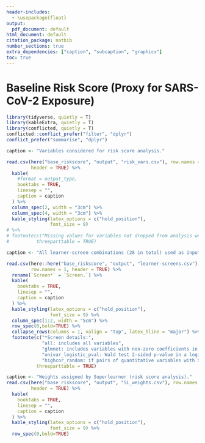```yaml
---
header-includes:
  - \usepackage{float}
output:
  pdf_document: default
html_document: default
citation_package: natbib
number_sections: true
extra_dependencies: ["caption", "subcaption", "graphicx"]
toc: true
---
```


# Baseline Risk Score (Proxy for SARS-CoV-2 Exposure) {#baseline-riskscore}

```r
library(tidyverse, quietly = T)
library(kableExtra, quietly = T)
library(conflicted, quietly = T)
conflicted::conflict_prefer("filter", "dplyr")
conflict_prefer("summarise", "dplyr")

caption <- "Variables considered for risk score analysis."

read.csv(here("base_riskscore", "output", "risk_vars.csv"), row.names = 1,
         header = TRUE) %>%
  kable(
    #format = output_type,
    booktabs = TRUE,
    linesep = "",
    caption = caption
  ) %>%
  column_spec(2, width = "3cm") %>%
  column_spec(4, width = "3cm") %>%
  kable_styling(latex_options = c("hold_position"),
                font_size = 9)
# %>%
# footnote(c("Missing values for variables not dropped from analysis were imputed."),
#          threeparttable = TRUE)
```

\clearpage

```r
caption <- "All learner-screen combinations (28 in total) used as input to the superlearner."

read.csv(here::here("base_riskscore", "output", "learner-screens.csv"),
         row.names = 1, header = TRUE) %>%
  rename(`Screen*` = `Screen.`) %>%
  kable(
    booktabs = TRUE,
    linesep = "",
    caption = caption
  ) %>%
  kable_styling(latex_options = c("hold_position"),
                font_size = 9) %>%
  column_spec(1:2, width = "5cm") %>%
  row_spec(0,bold=TRUE) %>%
  collapse_rows(columns = 1, valign = "top", latex_hline = "major") %>%
  footnote(c("*Screen details:",
             "all: includes all variables",
             "glmnet: includes variables with non-zero coefficients in the standard implementation of SL.glmnet that optimizes the lasso tuning parameter via cross-validation",
             "univar_logistic_pval: Wald test 2-sided p-value in a logistic regression model < 0.10",
             "highcor_random: if pairs of quantitative variables with Spearman rank correlation > 0.90, select one of the variables at random"),
           threeparttable = TRUE)

```

\clearpage

\begin{figure}[H]
\centering
\includegraphics[width=0.9\textwidth]{`r here::here("base_riskscore", "figs", "risk_placebo_cvaucs.png")`}
\caption{Risk score analysis with EventIndPrimaryD57 as the outcome: Plot shows CV-AUC point estimates and 95\% confidence intervals for the Super Learner and all models trained to classify cases in placebo group defined by EventIndPrimaryD57. Learners are sorted by their CV-AUC point estimates.}
\label{fig:risk_placebo_cvaucs}
\end{figure}

\begin{figure}[H]
\centering
\includegraphics[width=0.9\textwidth]{`r here::here("base_riskscore", "figs", "predProb_riskscore_plac.png")`}
\caption{Plots showing CV estimated probabilities of COVID disease split by cases and controls based off EventIndPrimaryD57 for the top 2 learners, SuperLearner and Discrete SL.}
\label{fig:predProb_riskscore_plac}
\end{figure}

\begin{figure}[H]
\centering
\includegraphics[width=0.9\textwidth]{`r here::here("base_riskscore", "figs", "ROCcurve_riskscore_plac.png")`}
\caption{ROC curves for the top 2 learners, SuperLearner and Discrete SL.}
\label{fig:ROCcurve_riskscore_plac}
\end{figure}

\clearpage

```r
caption <- "Weights assigned by Superlearner (risk score analysis)."
read.csv(here("base_riskscore", "output", "SL_weights.csv"), row.names = 1,
         header = TRUE) %>%
  kable(
    booktabs = TRUE,
    linesep = "",
    caption = caption
  ) %>%
  kable_styling(latex_options = c("hold_position"),
                font_size = 9) %>%
  row_spec(0,bold=TRUE)
```

\begin{landscape}
\clearpage

```r
caption <- "Predictors in learners assigned weight > 0.5 by SuperLearner (risk score analysis)."

read.csv(here("base_riskscore", "output", "SL_all_models_with_predictors.csv"),
         row.names = 1, header = TRUE) %>%
  filter(SL.Weights > 0.5) %>%
  mutate(across(.cols = everything(), ~gsub(" ", "", ., fixed = TRUE))) %>%
  mutate(across(.cols = everything(), ~na_if(., "NA"))) %>%
  select_if(~sum(!is.na(.)) > 0) %>%
  kable(
    longtable = T,
    booktabs = TRUE,
    linesep = "",
    caption = caption
  ) %>%
  kable_styling(latex_options = c("hold_position", "repeat_header"),
                font_size = 5) %>%
  row_spec(0,bold=TRUE)
```
\end{landscape}
